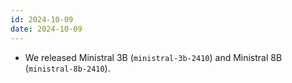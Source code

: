 ```yaml
---
id: 2024-10-09
date: 2024-10-09
---
```


- We released Ministral 3B (`ministral-3b-2410`) and Ministral 8B (`ministral-8b-2410`). <Tag model/>
